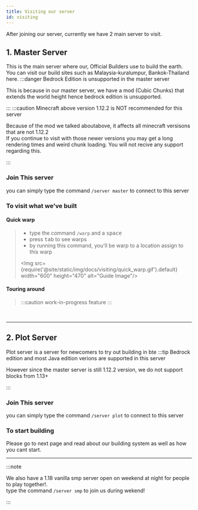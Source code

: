 ```yaml
---
title: Visiting our server
id: visiting
---
```


After joining our server, currently we have 2 main server to visit.
## 1. Master Server
This is the main server where our, Official Builders use to build the earth.
You can visit our build sites such as Malaysia-kuralumpur, Bankok-Thailand here.
:::danger Bedrock Edition is unsupported in the master server

This is because in our master server, we have a mod (Cubic Chunks) that extends the world height hence bedrock edition is unsupported.

:::
:::caution Minecraft above version 1.12.2 is NOT recommended for this server

Because of the mod we talked aboutabove, it affects all minecraft versisons that are not 1.12.2<br/>
If you continue to visit with those newer versions you may get a long rendering times and weird chunk loading. 
You will not recive any support regarding this.

:::
### Join This server
you can simply type the command `/server master` to connect to this server

### To visit what we've built
  #### Quick warp
  > - type the command `/warp` and a <kbd>space</kbd><br/>
  > - press <kbd>tab</kbd> to see warps
  > - by running this command, you'll be warp to a location assign to this warp
  >
  > <MinecraftWindow useDropdown="true" maxWidth="600px"><Img src={require('@site/static/img/docs/visiting/quick_warp.gif').default} width="600" height="470" alt="Guide Image"/></MinecraftWindow>

  #### Touring around
  > :::caution work-in-progress feature
  > :::

<br/>

---

## 2. Plot Server
Plot server is a server for newcomers to try out building in bte
:::tip Bedrock edition and most Java edition verions are supported in this server

However since the master server is still 1.12.2 version, we do not support blocks from 1.13+

:::
### Join This server
you can simply type the command `/server plot` to connect to this server
### To start building
Please go to next page and read about our building system as well as how you cant start.

---

:::note

We also have a 1.18 vanilla smp server open on weekend at night for people to play together!.<br/>
type the command `/server smp` to join us during wekend!

:::


